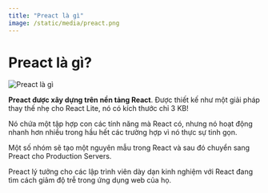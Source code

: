 ```yaml
---
title: "Preact là gì"
image: /static/media/preact.png
---
```


# Preact là gì?

![Preact là gì](/static/media/preact.png)

**Preact được xây dựng trên nền tảng React**. Được thiết kế như một giải pháp thay thế nhẹ cho React Lite, nó có kích thước chỉ 3 KB!

Nó chứa một tập hợp con các tính năng mà React có, nhưng nó hoạt động nhanh hơn nhiều trong hầu hết các trường hợp vì nó thực sự tinh gọn.

Một số nhóm sẽ tạo một nguyên mẫu trong React và sau đó chuyển sang Preact cho Production Servers.

Preact lý tưởng cho các lập trình viên dày dạn kinh nghiệm với React đang tìm cách giảm độ trễ trong ứng dụng web của họ.
